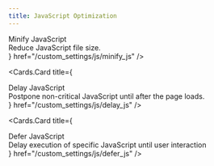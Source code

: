 ```yaml
---
title: JavaScript Optimization
---
```



<style jsx global>{`
  .cards-container{
    display: flex;
    flex-direction: column;
  }

  .card-body .card-title{
    font-size: 18px;
    line-height: 1.2;
    font-weight: 600;
  }

  .card-body .card-description{
    font-size: 14px;
    line-height: 1.2;
    font-weight: 400;
    margin-top: 10px;
  }
`}</style>

<Cards className="cards-container">
  <Cards.Card
    title={
      <div className="card-body">
        <div className="card-title">
          Minify JavaScript
        </div>
        <div className="card-description">
          Reduce JavaScript file size.
        </div>
      </div>
    }
    href="/custom_settings/js/minify_js"
  />

  <Cards.Card
    title={
      <div className="card-body">
        <div className="card-title">
          Delay JavaScript
        </div>
        <div className="card-description">
          Postpone non-critical JavaScript until after the page loads.
        </div>
      </div>
    }
    href="/custom_settings/js/delay_js"
  />

  <Cards.Card
    title={
      <div className="card-body">
        <div className="card-title">
          Defer JavaScript
        </div>
        <div className="card-description">
          Delay execution of specific JavaScript until user interaction
        </div>
      </div>
    }
    href="/custom_settings/js/defer_js"
  />
</Cards>